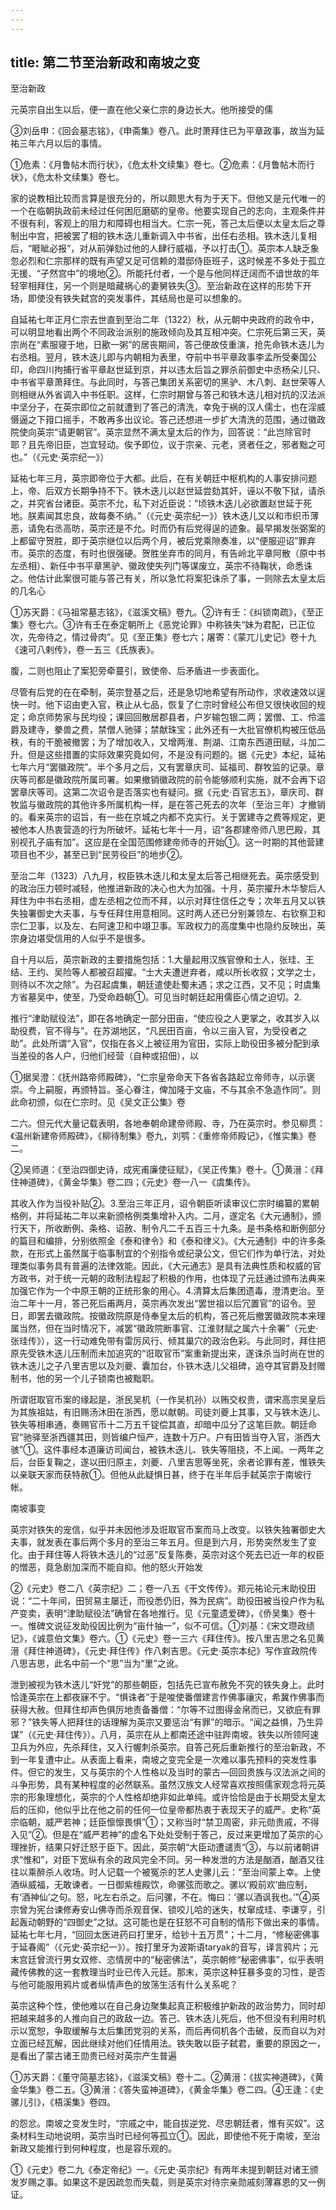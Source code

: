 ```yaml
---
---
---
```

title: 第二节至治新政和南坡之变
---



至治新政

元英宗自出生以后，便一直在他父亲仁宗的身边长大。他所接受的儒

③刘岳申：《回会墓志铭》，《申斋集》卷八。此时萧拜住已为平章政事，故当为延祐三年六月以后的事情。

①危素：《月鲁帖木而行状》，《危太朴文续集》卷七。②危素：《月鲁帖木而行状》，《危太朴文续集》卷七。

家的说教相比较而言算是很充分的，所以颇思大有为于天下。但他又是元代唯一的一个在临朝执政前未经过任何困厄磨砺的皇帝。他要实现自己的志向，主观条件并不很有利，客观上的阻力和障碍也相当大。仁宗一死，答己太后便以太皇太后之尊制出中宫，把被罢了相的铁木迭儿重新调入中书省，出任右丞相。铁木迭儿复相后，“睚眦必报”，对从前弹劾过他的人肆行威福，予以打击①。英宗本人缺乏象忽必烈和仁宗那样的既有声望又足可信赖的潜邸侍臣班子，这时候差不多处于孤立无援、“孑然宫中”的境地②。所能托付者，一个是与他同样迂阔而不谙世故的年轻宰相拜住，另一个则是暗藏祸心的妻舅铁失③。至治新政在这样的形势下开场，即使没有铁失弑宫的突发事件，其结局也是可以想象的。

自延祐七年正月仁宗去世直到至治二年（1322）秋，从元朝中央政府的政令中，可以明显地看出两个不同政治派别的施政倾向及其互相冲突。仁宗死后第三天，英宗尚在“素服寝于地，日歠一粥”的居丧期间，答己便故伎重演，抢先命铁木迭儿为右丞相。翌月，铁木迭儿即与内朝相为表里，夺前中书平章政事李孟所受秦国公印，命四川拘捕行省平章赵世延到京，并以违太后旨之罪杀前御史中丞杨朵儿只、中书省平章萧拜住。与此同时，与答己集团关系密切的黑驴、木八刺、赵世荣等人则相继从外省调入中书任职。这样，仁宗时期曾与答己和铁木迭儿相对抗的汉法派中坚分子，在英宗即位之前就遭到了答己的清洗，幸免于祸的汉人儒士，也在淫威慑逼之下箝口摇手，不敢再多出议论。答己还想进一步扩大清洗的范围，通过徽政院使向英宗“请更朝官”。英宗显然不满太皇太后的作为，回答说：“此岂除官时耶？且先帝旧臣，岂宜轻动。俟予即位，议于宗亲、元老，贤者任之，邪者黜之可也。”（《元史·英宗纪一》）

延祐七年三月，英宗即帝位于大都。此后，在有关朝廷中枢机构的人事安排问题上，帝、后双方长期争持不下。铁木迭儿以赵世延尝劾其奸，诬以不敬下狱，请杀之，并究省台诸臣。英宗不允，私下对近臣说：“顷铁木迭儿必欲置赵世延于死地。朕素闻其忠良，故每奏不纳。”（《元史·英宗纪一》）铁木迭儿又以和市织币薄恶，请免右丞高昉，英宗还是不允。时而仍有后党得逞的迹象。最早揭发张弼案的上都留守贺胜，即于英宗继位以后两个月，被后党乘隙奏准，以“便服迎诏”罪弃市。英宗的态度，有时也很强硬。贺胜坐弃市的同月，有告岭北平章阿散（原中书左丞相）、新任中书平章黑驴、徽政使失列门等谋废立，英宗不待鞠状，命悉诛之。他估计此案很可能与答己有关，所以急忙将案犯诛杀了事，一则除去太皇太后的几名心

①苏天爵：《马祖常墓志铭》，《滋溪文稿》卷九。②许有壬：《纠锁南疏》，《至正集》卷七六。③许有壬在泰定朝所上《恶党论罪》中称铁失“妹为君配，已正位次，先帝待之，情过骨肉”。见《至正集》卷七六；屠寄：《蒙兀儿史记》卷十九《速可八剌传》，卷一五三《氏族表》。

腹，二则也阻止了案犯旁牵蔓引，致使帝、后矛盾进一步表面化。

尽管有后党的在在牵制，英宗登基之后，还是急切地希望有所动作，求收速效以逞快一时。他下诏由吏入官，秩止从七品，恢复了仁宗时曾经公布但又很快收回的规定；命京师势家与民均役；课回回散居郡县者，户岁输包银二两；罢僧、工、伶滥爵及建寺，豢兽之费，禁僧人驰驿；禁献珠宝；此外还有一大批官僚机构被压低品秩，有的干脆被撤罢；为了增加收入，又增两淮、荆湖、江南东西道田赋，斗加二升。但是这些措置的实际效果究竟如何，不是没有问题的。据《元史》本纪，延祐七年六月“罢徽政院”。半个多月之后，又有罢章庆司、延福司、群牧监的记录。章庆等司都是徽政院所属司署。如果撤销徽政院的前令能够顺利实施，就不会再下诏罢章庆等司。这第二次诏令是否落实也有疑问。据《元史·百官志五》，章庆司、群牧监与徽政院的其他许多所属机构一样，是在答己死去的次年（至治三年）才撤销的。看来英宗的诏旨，有一些在京城之内都不克实行。关于罢建寺之费等规定，更被他本人热衷营造的行为所破坏。延祐七年十一月，诏“各郡建帝师八思巴殿，其别视孔子庙有加”。这应是在全国范围修建帝师寺的开始①。这一时期的其他营建项目也不少，甚至已到“民劳役巨”的地步②。

至治二年（1323）八九月，权臣铁木迭儿和太皇太后答己相继死去。英宗感受到的政治压力顿时减轻，他推进新政的决心也大为加强。十月，英宗擢升木华黎后人拜住为中书右丞相，虚左丞相之位而不拜，以示对拜住信任之专；次年五月又以铁失独署御史大夫事，与专任拜住用意相同。这时两人还已分别兼领左、右钦察卫和宗仁卫事，以及左、右阿速卫和中翊卫事。军政权力的高度集中也隐约反映出，英宗身边堪受信用的人似乎不是很多。

自十月以后，英宗新政的主要措施包括：1.大量起用汉族官僚和士人，张珪、王结、王约、吴险等人都被召超擢。“士大夫遭迸弃者，咸以所长收叙；文学之士，则待以不次之除”。为召起虞集，朝廷遣使赴蜀未遇；求之江西，又不见；时虞集方省墓吴中，使至，乃受命趋朝①。可见当时朝廷起用儒臣心情之迫切。2.

推行“津助赋役法”，即在各地确定一部分田亩，“使应役之人更掌之，收其岁入以助役费，官不得与”。在苏湖地区，“凡民田百亩，令以三亩入官，为受役者之助”。此处所谓“入官”，仅指在各义上被征用为官田，实际上助役田多被分配到承当差役的各人户，归他们经营（自种或招佃），以

①据吴澄：《抚州路帝师殿碑》，“仁宗皇帝命天下各省各路起立帝师寺，以示褒崇。今上嗣服，再颁特旨。圣心眷注，俾加隆于文庙，不与其余不急造作同”。则此命初颁，似在仁宗时。见《吴文正公集》卷

二六。但元代大量记载表明，各地奉朝命建帝师殿、寺，乃在英宗时。参见柳贯：《温州新建帝师殿碑》，《柳待制集》卷九，刘鹗：《重修帝师殿记》，《惟实集》卷二。

②吴师道：《至治四御史诗，成宪甫廉使征赋》，《吴正传集》卷十。①黄溍：《拜住神道碑》，《黄金华集》卷二四；《元史》卷一八一《虞集传》。

其收入作为当役补贴②。3.至治三年正月，诏令朝臣听读审议仁宗时编纂的累朝格例，并将延祐二年以来新颁格例类集增补入内。二月，遂定名《大元通制》，颁行天下，所收断例、条格、诏赦、制令凡二千五百三十九条。是书条格和断例部分的篇目和编排，分别依照金《泰和律令》和《泰和律义》。《大元通制》中的许多条款，在形式上虽然属于临事制宜的个别指令或纪录公文，但它们作为单行法，对处理类似事务具有普遍的法律效能。因此，《大元通志》是具有法典性质和权威的官方政书，对于统一元朝的政制法程起了积极的作用，也体现了元廷通过颁布法典来加强它作为一个中原王朝的正统形象的用心。4.清算太后集团遗毒，澄清吏治。至治二年十一月，答己死后甫两月，英宗再次发出“罢世祖以后冗置官”的诏令。翌日，即罢去徽政院。按徽政院原是侍奉皇太后的机构，答己死后撤罢徽政院本来理属当然，但在当时情况下，减罢“徽政院断事官、江淮财赋之属六十余署”（元史·张珪传》），这一行动难免带有雷厉风行、倾其巢穴的政治色彩。与此同时，拜住把原先受铁木迭儿压制而未加追究的“诳取官币”案重新提出来，遂诛杀当时尚在世的铁木迭儿之子八里吉思以及刘夔、囊加台，仆铁木迭儿父祖碑，追夺其官爵及封赠制书，他的另一个儿子锁南也被黜职。

所谓诳取官币案的缘起是，浙民吴机（一作吴机孙）以贿交权贵，谓宋高宗吴皇后为其族祖姑，有旧赐汤沐田在浙西，愿以献朝。司徒刘夔上其事，又与铁木迭儿、铁失等相串通，奏赐官币十二万五千锭偿其直，却暗中瓜分了这笔巨款。朝廷命官“驰驿至浙西疆其田，则皆编户恒产，连数十万户。户有田皆当夺入官，浙西大骇”①。这件事经本道廉访司闻台，被铁木迭儿、铁失等阻挠，不上闻。一两年之后，台臣复鞠之，遂以田归原主，刘夔、八里吉思等坐死，余者论罪有差，惟铁失以亲联天家而获特赦①。但他从此疑惧日甚，终于在半年后手弑英宗于南坡行帐。

南坡事变

英宗对铁失的宠信，似乎并未因他涉及诳取官币案而马上改变。以铁失独署御史大夫事，就发表在事后两个多月的至治三年五月。但是到六月，形势突然发生了变化。由于拜住等人将铁木迭儿的“过恶”反复陈奏，英宗对这个死去已近一年的权臣的憎恶，竟急剧加深而不能自抑。他的怒火开始发

②《元史》卷二八《英宗纪》二；卷一八五《干文传传》。郑元祐论元末助役田说：“二十年间，田贸易主屡迁，而役悉仍旧，殊为民病”。助役田被当役户作为私产变卖，表明“津助赋役法”确曾在各地推行。见《元童遗爱碑》，《侨吴集》卷十一。惟碑文说征发助役因比例为“亩什抽一”，似不可信。①刘基：《宋文瓒政绩记》，《诚意伯文集》卷六。①《元史》卷一三六《拜住传》。按八里吉思之名见黄溍《拜住神道碑》，《元史·拜住传》作八剌吉思。《元史·英宗本纪》写作宣政院传八思吉思，此名中前一个“思”当为“里”之讹。

泄到被视为铁木迭儿“奸党”的那些朝臣，包括先已宣布赦免不究的铁失身上。此时恰逢英宗在上都夜寐不宁。“惧诛者”于是唆使番僧建言作佛事禳灾，希冀作佛事而获得大赦。但拜住却声色俱厉地责备番僧：“尔等不过图得金帛而已，又欲庇有罪邪？”铁失等人把拜住的话理解为英宗又要惩治“有罪”的暗示。“闻之益惧，乃生异谋”（《元史·拜住传》）。八月，英宗在从上都南还途中驻跸南坡。铁失以所领阿速卫兵为外应，先杀拜住，又入行幄刺杀英宗。自答己死后重新推行的至治新政，不到一年复遭中止。从表面上看来，南坡之变完全是一次难以事先预料的突发性事件。但它的发生，又与英宗的个人性格以及当时的蒙古—回回贵族与汉法派之间的斗争形势，具有某种程度的必然联系。虽然汉族文人经常喜欢按照儒家观念将元英宗的形象理想化，英宗的个人性格却绝非如此单纯。或许恰恰是由于长期受太皇太后的压抑，他似乎比在他之前的任何一位皇帝都热衷于表现天子的威严。史称“英宗临朝，威严若神；廷臣懔懔畏惧”①；又称当时“禁卫周密，非元勋贵戚，不得入见”②。但是在“威严若神”的虚名下处处受制于答己，反过来更增加了英宗的心理挫折，结果只好迁怒于臣下。因此，英宗朝“大臣动遭谴责”③，与以前诸朝讲求“惟和”，对臣下宽纵有余的政风完全不同。另一种发泄的方法是酗酒，酗酒又往往以乘醉杀人收场。时人记载一个被冤杀的艺人史骡儿云：“至治间蒙上幸。上使酒纵威福，无敢谏者。一日御紫檀殿饮，命骡弦而歌之。骡以‘殿前欢’曲应制，有‘酒神仙’之句。怒，叱左右杀之。后问骡，不在。悔曰：‘骡以酒讽我也。’”④英宗曾为宪台谏修寿安山佛寺而杀观音保、锁咬儿哈的迷失，杖窜成珪、李谦亨，引起轰动朝野的“四御史”之狱。这可能也是在狂怒不可自制的情形下做出来的事情。延祐七年七月，“回回太医进药曰打里牙，给钞十五万贯”；十二月，“修秘密佛事于延春阁”（《元史·英宗纪一》）。按打里牙为波斯语taryak的音写，译言鸦片；元末宫廷曾流行男女双修、恣情房中的“秘密佛法”，英宗朝修“秘密佛事”，似乎表明藏传佛教的这一套教理当时业已传入元廷。那末，英宗这种狂暴多变的习性，是否与他可能服用鸦片或者纵情声色的放荡生活有什么关系呢？

英宗这种个性，使他难以在自己身边聚集起真正积极维护新政的政治势力，同时却把越来越多的人推向自己的政敌一边。答己、铁木迭儿死后，他不但没有利用时机示以宽恕，争取缓解与太后集团党羽的关系，而后再伺机各个击破，反而自以为对立面已经瓦解，因此继续对他们任情用法。铁失敢以臣子弑君，重要的原因之一，是看出了蒙古诸王勋贵已经对英宗产生普遍

①苏天爵：《董守简墓志铭》，《滋溪文稿》卷十二。②黄溍：《拔实神道碑》，《黄金华集》卷二五。③黄溍：《答失蛮神道碑》，《黄金华集》卷二四。④王逢：《史骡儿引》，《梧溪集》卷四。

的怨忿。南坡之变发生时，“宗戚之中，能自拔逆党、尽忠朝廷者，惟有买奴”。这条材料生动地说明，英宗当时已经何等孤立①。因此，即使他不死于南坡，至治新政又能推行到何种程度，也是容乐观的。

①《元史》卷二九《泰定帝纪》一。《元史·英宗纪》有两年未提到朝廷对诸王颁发岁赐之事。如果这不是因疏忽而失载，则是英宗对待宗亲勋戚刻薄寡恩的又一例证。